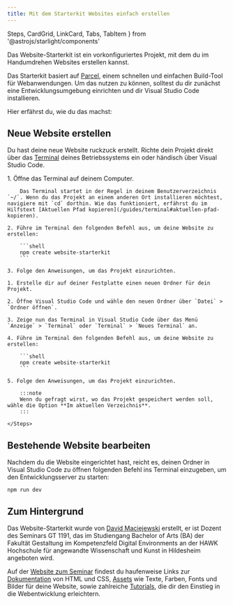 ```yaml
---
title: Mit dem Starterkit Websites einfach erstellen
---
```


  Steps,
  CardGrid,
  LinkCard,
  Tabs,
  TabItem
} from '@astrojs/starlight/components'

<Lead>
  Das Website-Starterkit ist ein vorkonfiguriertes Projekt, mit dem du im
  Handumdrehen Websites erstellen kannst.
</Lead>

Das Starterkit basiert auf [Parcel](https://parceljs.dev/), einem schnellen und einfachen Build-Tool für Webanwendungen. Um das nutzen zu können, solltest du dir zunächst eine Entwicklungs&#xAD;umgebung einrichten und dir Visual Studio Code installieren.

Hier erfährst du, wie du das machst:

<CardGrid>
  <LinkCard
    title='Entwicklungs&#xAD;umgebung einrichten'
    href='/guides/setup'
  />
  <LinkCard
    title='Visual Studio Code installieren'
    href='https://hawk-gt1191.de/tutorials/website-mit-visual-studio-code'
  />
</CardGrid>

## Neue Website erstellen

Du hast deine neue Website ruckzuck erstellt. Richte dein Projekt direkt über das [Terminal](/guides/terminal) deines Betriebssystems ein oder händisch über Visual Studio Code.

<Tabs>
  <TabItem label="Terminal">
    1. Öffne das Terminal auf deinem Computer.

        Das Terminal startet in der Regel in deinem Benutzerverzeichnis `~/`. Wenn du das Projekt an einem anderen Ort installieren möchtest, navigiere mit `cd` dorthin. Wie das funktioniert, erfährst du im Hilfstext [Aktuellen Pfad kopieren](/guides/terminal#aktuellen-pfad-kopieren).

    2. Führe im Terminal den folgenden Befehl aus, um deine Website zu erstellen:

        ```shell
        npm create website-starterkit
        ```

    3. Folge den Anweisungen, um das Projekt einzurichten.

  </TabItem>

  <TabItem label="Visual Studio Code">
    <Steps>

    1. Erstelle dir auf deiner Festplatte einen neuen Ordner für dein Projekt.

    2. Öffne Visual Studio Code und wähle den neuen Ordner über `Datei` > `Ordner öffnen`.

    3. Zeige nun das Terminal in Visual Studio Code über das Menü `Anzeige` > `Terminal` oder `Terminal` > `Neues Terminal` an.

    4. Führe im Terminal den folgenden Befehl aus, um deine Website zu erstellen:

        ```shell
        npm create website-starterkit
        ```

    5. Folge den Anweisungen, um das Projekt einzurichten.

        :::note
        Wenn du gefragt wirst, wo das Projekt gespeichert werden soll, wähle die Option **Im aktuellen Verzeichnis**.
        :::

    </Steps>

  </TabItem>
</Tabs>

## Bestehende Website bearbeiten

Nachdem du die Website eingerichtet hast, reicht es, deinen Ordner in Visual Studio Code zu öffnen folgenden Befehl ins Terminal einzugeben, um den Entwicklungsserver zu starten:

```shell
npm run dev
```

## Zum Hintergrund

Das Website-Starterkit wurde von [David Maciejewski](https://threads.com/@macx) erstellt, er ist Dozent des Seminars GT 1191, das im Studiengang Bachelor of Arts (BA) der Fakultät Gestaltung im Kompetenzfeld Digital Environments an der HAWK Hochschule für angewandte Wissenschaft und Kunst in Hildesheim angeboten wird.

Auf der [Website zum Seminar](https://hawk-gt1191.de) findest du haufenweise Links zur [Dokumentation](https://hawk-gt1191.de/dokumentation) von HTML und CSS, [Assets](https://hawk-gt1191.de/assets) wie Texte, Farben, Fonts und Bilder für deine Website, sowie zahlreiche [Tutorials](https://hawk-gt1191.de/tutorials), die dir den Einstieg in die Webentwicklung erleichtern.
